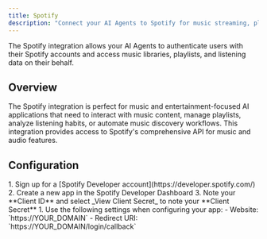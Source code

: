 ```yaml
---
title: Spotify
description: "Connect your AI Agents to Spotify for music streaming, playlist management, and audio content."
---
```



The Spotify integration allows your AI Agents to authenticate users with their Spotify accounts and access music libraries, playlists, and listening data on their behalf.

## Overview

The Spotify integration is perfect for music and entertainment-focused AI applications that need to interact with music content, manage playlists, analyze listening habits, or automate music discovery workflows. This integration provides access to Spotify's comprehensive API for music and audio features.

## Configuration

<Steps>
  <Step title="Set up app in Spotify">
    1. Sign up for a [Spotify Developer account](https://developer.spotify.com/)
    2. Create a new app in the Spotify Developer Dashboard
    3. Note your **Client ID** and select _View Client Secret_ to note your **Client Secret**
  </Step>
  <Step title="Configure for Auth0">
    1. Use the following settings when configuring your app:
      - Website: `https://YOUR_DOMAIN`
      - Redirect URI: `https://YOUR_DOMAIN/login/callback`
  </Step>
</Steps>

<Auth0DomainInfo />

<AddConnectionInAuth0 />